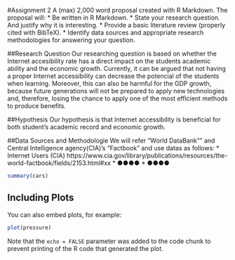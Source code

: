 #Assignment 2
  A (max) 2,000 word proposal created with R Markdown.
The proposal will:
* Be written in R Markdown.
* State your research question. And justify why it is interesting.
* Provide a basic literature review (properly cited with BibTeX).
* Identify data sources and appropriate research methodologies for answering your question.

##Research Question
  Our researching question is based on whether the Internet accesibility rate has a direct impact on the students academic ability and the economic growth. Currently, it can be argued that not having a proper Internet accessibility can decrease the potencial of the students when learning. Moreover, this can also be harmful for the GDP growth, because future generations will not be prepared to apply new technologies and, therefore, losing the chance to apply one of the most efficient methods to produce benefits.

##Hypothesis
  Our hypothesis is that Internet accessibility is beneficial for both student's academic record and economic growth.

##Data Sources and Methodologie
  We will refer "World DataBank"" and Central Intelligence agency(CIA)'s "Factbook" and  use datas as follows:
* Internet Users (CIA)
https://www.cia.gov/library/publications/resources/the-world-factbook/fields/2153.html#xx
* ●●●●
* ●●●●




```r
summary(cars)
```

## Including Plots

You can also embed plots, for example:

```r
plot(pressure)
```

Note that the `echo = FALSE` parameter was added to the code chunk to prevent printing of the R code that generated the plot.
